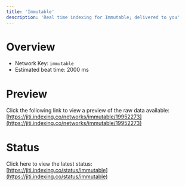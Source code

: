 ```yaml
---
title: 'Immutable'
description: 'Real time indexing for Immutable; delivered to you'
---
```


# Overview
- Network Key: `immutable`
- Estimated beat time: 2000 ms

# Preview
Click the following link to view a preview of the raw data available: [https://jiti.indexing.co/networks/immutable/19952273](https://jiti.indexing.co/networks/immutable/19952273)

# Status
Click here to view the latest status: [https://jiti.indexing.co/status/immutable](https://jiti.indexing.co/status/immutable)
